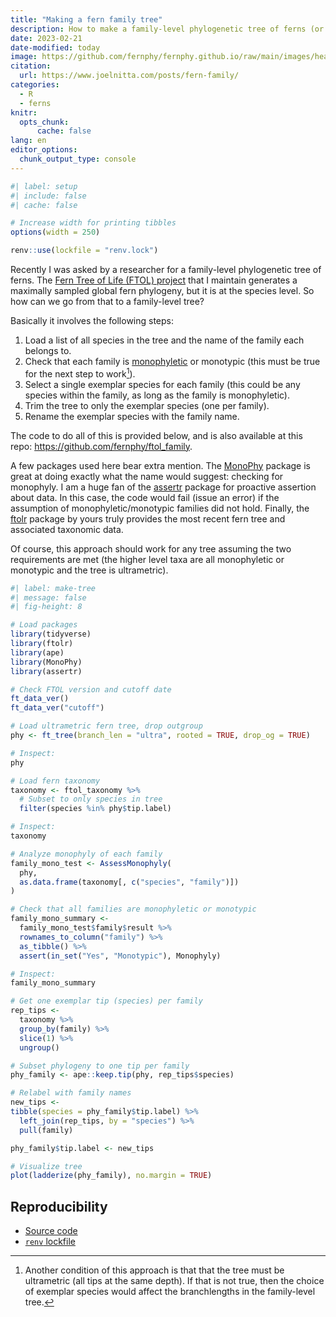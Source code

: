 ```yaml
---
title: "Making a fern family tree"
description: How to make a family-level phylogenetic tree of ferns (or anything else)
date: 2023-02-21
date-modified: today
image: https://github.com/fernphy/fernphy.github.io/raw/main/images/header_ferns.png
citation:
  url: https://www.joelnitta.com/posts/fern-family/
categories:
  - R
  - ferns
knitr:
  opts_chunk: 
      cache: false
lang: en
editor_options: 
  chunk_output_type: console
---
```


```r
#| label: setup
#| include: false
#| cache: false

# Increase width for printing tibbles
options(width = 250)

renv::use(lockfile = "renv.lock")
```


Recently I was asked by a researcher for a family-level phylogenetic tree of ferns. The [Fern Tree of Life (FTOL) project](https://fernphy.github.io/) that I maintain generates a maximally sampled global fern phylogeny, but it is at the species level. So how can we go from that to a family-level tree?

Basically it involves the following steps:

1. Load a list of all species in the tree and the name of the family each belongs to.
2. Check that each family is [monophyletic](https://en.wikipedia.org/wiki/Monophyly) or monotypic (this must be true for the next step to work^[Another condition of this approach is that that the tree must be ultrametric (all tips at the same depth). If that is not true, then the choice of exemplar species would affect the branchlengths in the family-level tree.]).
3. Select a single exemplar species for each family (this could be any species within the family, as long as the family is monophyletic).
4. Trim the tree to only the exemplar species (one per family).
5. Rename the exemplar species with the family name.

The code to do all of this is provided below, and is also available at this repo: [https://github.com/fernphy/ftol_family](https://github.com/fernphy/ftol_family).

A few packages used here bear extra mention. The [MonoPhy](https://github.com/oschwery/MonoPhy) package is great at doing exactly what the name would suggest: checking for monophyly. I am a huge fan of the [assertr](https://github.com/ropensci/assertr) package for proactive assertion about data. In this case, the code would fail (issue an error) if the assumption of monophyletic/monotypic families did not hold. Finally, the [ftolr](https://github.com/fernphy/ftolr) package by yours truly provides the most recent fern tree and associated taxonomic data. 

Of course, this approach should work for any tree assuming the two requirements are met (the higher level taxa are all monophyletic or monotypic and the tree is ultrametric).

```r
#| label: make-tree
#| message: false
#| fig-height: 8

# Load packages
library(tidyverse)
library(ftolr)
library(ape)
library(MonoPhy)
library(assertr)

# Check FTOL version and cutoff date
ft_data_ver()
ft_data_ver("cutoff")

# Load ultrametric fern tree, drop outgroup
phy <- ft_tree(branch_len = "ultra", rooted = TRUE, drop_og = TRUE)

# Inspect:
phy

# Load fern taxonomy
taxonomy <- ftol_taxonomy %>%
  # Subset to only species in tree
  filter(species %in% phy$tip.label)

# Inspect:
taxonomy

# Analyze monophyly of each family
family_mono_test <- AssessMonophyly(
  phy,
  as.data.frame(taxonomy[, c("species", "family")])
)

# Check that all families are monophyletic or monotypic
family_mono_summary <-
  family_mono_test$family$result %>%
  rownames_to_column("family") %>%
  as_tibble() %>%
  assert(in_set("Yes", "Monotypic"), Monophyly)

# Inspect:
family_mono_summary

# Get one exemplar tip (species) per family
rep_tips <-
  taxonomy %>%
  group_by(family) %>%
  slice(1) %>%
  ungroup()

# Subset phylogeny to one tip per family
phy_family <- ape::keep.tip(phy, rep_tips$species)

# Relabel with family names
new_tips <-
tibble(species = phy_family$tip.label) %>%
  left_join(rep_tips, by = "species") %>%
  pull(family)

phy_family$tip.label <- new_tips

# Visualize tree
plot(ladderize(phy_family), no.margin = TRUE)
```

## Reproducibility {.appendix}

- [Source code](https://github.com/joelnitta/joelnitta-home/tree/main/posts/2023-02-21_fern-family-tree/index.qmd)
- [`renv` lockfile](https://github.com/joelnitta/joelnitta-home/tree/main/posts/2023-02-21_fern-family-tree/renv.lock)
